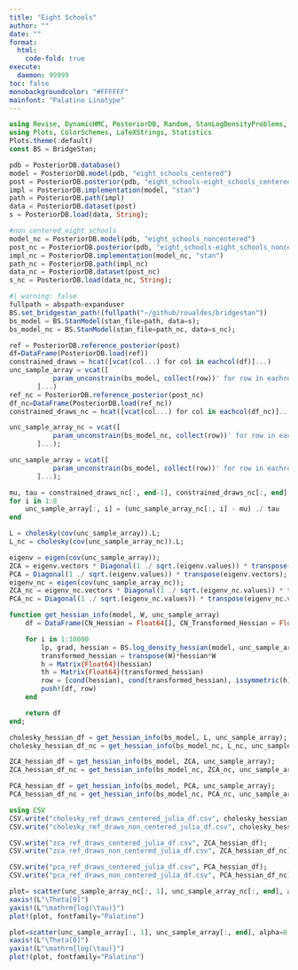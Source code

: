 ```yaml
---
title: "Eight Schools"
author: ""
date: ""
format:
  html:
    code-fold: true
execute: 
  daemon: 99999
toc: false
monobackgroundcolor: "#FFFFFF"
mainfont: "Palatino Linotype"
---
```


```julia
using Revise, DynamicHMC, PosteriorDB, Random, StanLogDensityProblems, JSON, BridgeStan, DataFrames, LinearAlgebra, StatsBase, Distributions
using Plots, ColorSchemes, LaTeXStrings, Statistics
Plots.theme(:default)
const BS = BridgeStan;
```

```julia
pdb = PosteriorDB.database()
model = PosteriorDB.model(pdb, "eight_schools_centered")
post = PosteriorDB.posterior(pdb, "eight_schools-eight_schools_centered")
impl = PosteriorDB.implementation(model, "stan")
path = PosteriorDB.path(impl)
data = PosteriorDB.dataset(post)
s = PosteriorDB.load(data, String);

#non centered eight schools
model_nc = PosteriorDB.model(pdb, "eight_schools_noncentered")
post_nc = PosteriorDB.posterior(pdb, "eight_schools-eight_schools_noncentered")
impl_nc = PosteriorDB.implementation(model_nc, "stan")
path_nc = PosteriorDB.path(impl_nc)
data_nc = PosteriorDB.dataset(post_nc)
s_nc = PosteriorDB.load(data_nc, String);
```

```julia
#| warning: false
fullpath = abspath∘expanduser
BS.set_bridgestan_path!(fullpath("~/github/roualdes/bridgestan"))
bs_model = BS.StanModel(stan_file=path, data=s);
bs_model_nc = BS.StanModel(stan_file=path_nc, data=s_nc);
```

```julia
ref = PosteriorDB.reference_posterior(post)
df=DataFrame(PosteriorDB.load(ref))
constrained_draws = hcat([vcat(col...) for col in eachcol(df)]...)
unc_sample_array = vcat([
           param_unconstrain(bs_model, collect(row))' for row in eachrow(constrained_draws)
       ]...)
ref_nc = PosteriorDB.reference_posterior(post_nc)
df_nc=DataFrame(PosteriorDB.load(ref_nc))
constrained_draws_nc = hcat([vcat(col...) for col in eachcol(df_nc)]...);

```

```julia

unc_sample_array_nc = vcat([
           param_unconstrain(bs_model_nc, collect(row))' for row in eachrow(constrained_draws_nc)
       ]...);

unc_sample_array = vcat([
           param_unconstrain(bs_model, collect(row))' for row in eachrow(constrained_draws)
       ]...);

mu, tau = constrained_draws_nc[:, end-1], constrained_draws_nc[:, end]
for i in 1:8
    unc_sample_array[:, i] = (unc_sample_array_nc[:, i] - mu) ./ tau
end

```



```julia
L = cholesky(cov(unc_sample_array)).L;
L_nc = cholesky(cov(unc_sample_array_nc)).L;
```

```julia
eigenv = eigen(cov(unc_sample_array));
ZCA = eigenv.vectors * Diagonal(1 ./ sqrt.(eigenv.values)) * transpose(eigenv.vectors);
PCA = Diagonal(1 ./ sqrt.(eigenv.values)) * transpose(eigenv.vectors);
eigenv_nc = eigen(cov(unc_sample_array_nc));
ZCA_nc = eigenv_nc.vectors * Diagonal(1 ./ sqrt.(eigenv_nc.values)) * transpose(eigenv_nc.vectors);
PCA_nc = Diagonal(1 ./ sqrt.(eigenv_nc.values)) * transpose(eigenv_nc.vectors);
```

```julia
function get_hessian_info(model, W, unc_sample_array)
    df = DataFrame(CN_Hessian = Float64[], CN_Transformed_Hessian = Float64[], symmetric_hessian = Bool[], symmetric_transformed_hessian = Bool[], positive_definite_hessian = Bool[], positive_definite_transformed_hessian = Bool[])

    for i in 1:10000
        lp, grad, hessian = BS.log_density_hessian(model, unc_sample_array[i, :] );
        transformed_hessian = transpose(W)*hessian*W
        h = Matrix{Float64}(hessian)
        th = Matrix{Float64}(transformed_hessian)
        row = [cond(hessian), cond(transformed_hessian), issymmetric(h), issymmetric(th), isposdef(-hessian), isposdef(-transformed_hessian)]
        push!(df, row)
    end

    return df
end;
```
  
```julia
cholesky_hessian_df = get_hessian_info(bs_model, L, unc_sample_array);
cholesky_hessian_df_nc = get_hessian_info(bs_model_nc, L_nc, unc_sample_array_nc);
```

```julia
ZCA_hessian_df = get_hessian_info(bs_model, ZCA, unc_sample_array);
ZCA_hessian_df_nc = get_hessian_info(bs_model_nc, ZCA_nc, unc_sample_array_nc);
```

```julia
PCA_hessian_df = get_hessian_info(bs_model, PCA, unc_sample_array);
PCA_hessian_df_nc = get_hessian_info(bs_model_nc, PCA_nc, unc_sample_array_nc);
```

```julia
using CSV
CSV.write("cholesky_ref_draws_centered_julia_df.csv", cholesky_hessian_df);
CSV.write("cholesky_ref_draws_non_centered_julia_df.csv", cholesky_hessian_df_nc);

CSV.write("zca_ref_draws_centered_julia_df.csv", ZCA_hessian_df);
CSV.write("zca_ref_draws_non_centered_julia_df.csv", ZCA_hessian_df_nc);

CSV.write("pca_ref_draws_centered_julia_df.csv", PCA_hessian_df);
CSV.write("pca_ref_draws_non_centered_julia_df.csv", PCA_hessian_df_nc);
```


```julia
plot= scatter(unc_sample_array_nc[:, 1], unc_sample_array_nc[:, end], alpha=0.1, label="Non Centered")
xaxis!(L"\Theta[0]")
yaxis!(L"\mathrm{log(\tau)}")
plot!(plot, fontfamily="Palatino")
```

```julia
plot=scatter(unc_sample_array[:, 1], unc_sample_array[:, end], alpha=0.1, label="Centered")
xaxis!(L"\Theta[0]")
yaxis!(L"\mathrm{log(\tau)}")
plot!(plot, fontfamily="Palatino")
```
